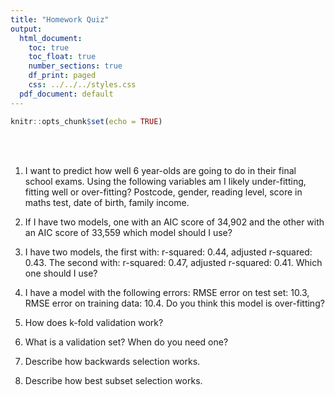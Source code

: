 ```yaml
---
title: "Homework Quiz"
output:
  html_document:
    toc: true
    toc_float: true
    number_sections: true
    df_print: paged
    css: ../../../styles.css
  pdf_document: default
---
```


```r
knitr::opts_chunk$set(echo = TRUE)
```

<br><br>

1. I want to predict how well 6 year-olds are going to do in their final school exams. Using the following variables am I likely under-fitting, fitting well or over-fitting? Postcode, gender, reading level, score in maths test, date of birth, family income.


2. If I have two models, one with an AIC score of 34,902 and the other with an AIC score of 33,559 which model should I use?


3. I have two models, the first with: r-squared: 0.44, adjusted r-squared: 0.43. The second with: r-squared: 0.47, adjusted r-squared: 0.41. Which one should I use?


4. I have a model with the following errors: RMSE error on test set: 10.3, RMSE error on training data: 10.4. Do you think this model is over-fitting?


5. How does k-fold validation work?


6. What is a validation set? When do you need one?


7. Describe how backwards selection works.


8. Describe how best subset selection works.





